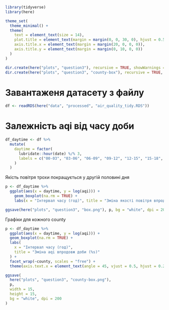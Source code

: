 ```r
library(tidyverse)
library(here)

theme_set(
  theme_minimal() +
  theme(
    text = element_text(size = 14),
    plot.title = element_text(margin = margin(0, 0, 30, 0), hjust = 0.5),
    axis.title.x = element_text(margin = margin(20, 0, 0, 0)),
    axis.title.y = element_text(margin = margin(0, 10, 0, 0))
  )
)

dir.create(here("plots", "question3"), recursive = TRUE, showWarnings = FALSE)
dir.create(here("plots", "question3", "county-box"), recursive = TRUE, showWarnings = FALSE)
```

# Завантаженя датасету з файлу

```r
df <- readRDS(here("data", "processed", "air_quality_tidy.RDS"))
```

# Залежність aqi від часу доби

```r
df_daytime <- df %>%
  mutate(
    daytime = factor(
      lubridate::hour(date) %/% 3,
      labels = c("00-03", "03-06", "06-09", "09-12", "12-15", "15-18", "18-21", "21-24")
    )
  )
```

Якість повітря трохи покращується у другій половині дня

```r
p <- df_daytime %>%
  ggplot(aes(x = daytime, y = log(aqi))) +
    geom_boxplot(na.rm = TRUE) +
    labs(x = "Інтервал часу (год)", title = "Зміна якості повітря впродовж доби")

ggsave(here("plots", "question3", "box.png"), p, bg = "white", dpi = 200)
```

Графіки для кожного county

```r
p <- df_daytime %>%
  ggplot(aes(x = daytime, y = log(aqi))) +
  geom_boxplot(na.rm = TRUE) +
  labs(
    x = "Інтервал часу (год)",
    title = "Зміна aqi впродовж доби (%s)"
  ) +
  facet_wrap(~county, scales = "free") +
  theme(axis.text.x = element_text(angle = 45, vjust = 0.5, hjust = 0.25))

ggsave(
  here("plots", "question3", "county-box.png"), 
  p, 
  width = 15,
  height = 15,
  bg = "white", dpi = 200
)
```